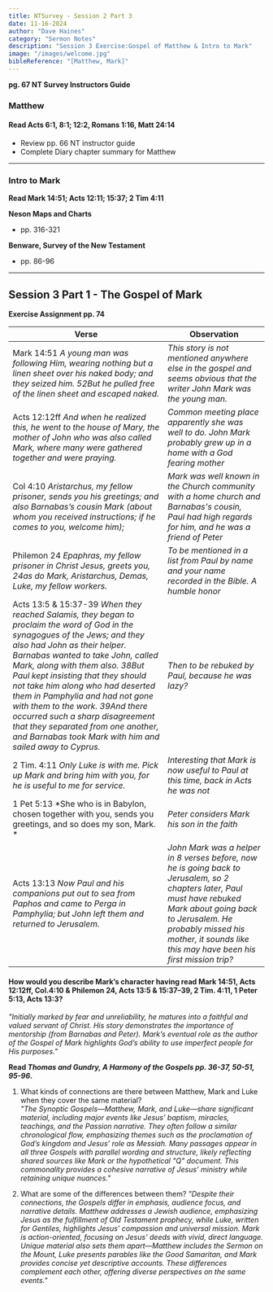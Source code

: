 ```yaml
---
title: NTSurvey - Session 2 Part 3
date: 11-16-2024
author: "Dave Haines"
category: "Sermon Notes"
description: "Session 3 Exercise:Gospel of Matthew & Intro to Mark"
image: "/images/welcome.jpg"
bibleReference: "[Matthew, Mark]"
---
```


**pg. 67 NT Survey Instructors Guide**  

### Matthew

#### Read Acts 6:1, 8:1; 12:2, Romans 1:16, Matt 24:14
- Review pp. 66 NT instructor guide
- Complete Diary chapter summary for Matthew

---

### Intro to Mark

**Read Mark 14:51; Acts 12:11; 15:37; 2 Tim 4:11**

**Neson Maps and Charts**
- pp. 316-321

**Benware, Survey of the New Testament**
- pp. 86-96

---

## Session 3 Part 1 - The Gospel of Mark
**Exercise Assignment pp. 74**

| Verse | Observation |
| ------ | ---------| 
| Mark 14:51 *A young man was following Him, wearing nothing but a linen sheet over his naked body; and they seized him. 52But he pulled free of the linen sheet and escaped naked.* | *This story is not mentioned anywhere else in the gospel and seems obvious that the writer John Mark was the young man.* |
| Acts 12:12ff *And when he realized this, he went to the house of Mary, the mother of John who was also called Mark, where many were gathered together and were praying.* | *Common meeting place apparently she was well to do.  John Mark probably grew up in a home with a God fearing mother* |
| Col 4:10 *Aristarchus, my fellow prisoner, sends you his greetings; and also Barnabas’s cousin Mark (about whom you received instructions; if he comes to you, welcome him);* | *Mark was well known in the Church community with a home church and Barnabas's cousin, Paul had high regards for him, and he was a friend of Peter* |
| Philemon 24 *Epaphras, my fellow prisoner in Christ Jesus, greets you, 24as do Mark, Aristarchus, Demas, Luke, my fellow workers.* | *To be mentioned in a list from Paul by name and your name recorded in the Bible. A humble honor* |
| Acts 13:5 & 15:37-39 *When they reached Salamis, they began to proclaim the word of God in the synagogues of the Jews; and they also had John as their helper.* *Barnabas wanted to take John, called Mark, along with them also. 38But Paul kept insisting that they should not take him along who had deserted them in Pamphylia and had not gone with them to the work. 39And there occurred such a sharp disagreement that they separated from one another, and Barnabas took Mark with him and sailed away to Cyprus.* | *Then to be rebuked by Paul, because he was lazy?* |
| 2 Tim. 4:11 *Only Luke is with me. Pick up Mark and bring him with you, for he is useful to me for service.* | *Interesting that Mark is now useful to Paul at this time, back in Acts he was not* |
| 1 Pet 5:13 *She who is in Babylon, chosen together with you, sends you greetings, and so does my son, Mark. * | *Peter considers Mark his son in the faith* |
| Acts 13:13 *Now Paul and his companions put out to sea from Paphos and came to Perga in Pamphylia; but John left them and returned to Jerusalem.* | *John Mark was a helper in 8 verses before, now he is going back to Jerusalem, so 2 chapters later, Paul must have rebuked Mark about going back to Jerusalem. He probably missed his mother, it sounds like this may have been his first mission trip?* |



#### How would you describe Mark’s character having read Mark 14:51, Acts 12:12ff, Col.4:10 & Philemon 24, Acts 13:5 & 15:37–39, 2 Tim. 4:11, 1 Peter 5:13, Acts 13:3?
*"Initially marked by fear and unreliability, he matures into a faithful and valued servant of Christ. His story demonstrates the importance of mentorship (from Barnabas and Peter). Mark’s eventual role as the author of the Gospel of Mark highlights God’s ability to use imperfect people for His purposes."*

**Read *Thomas and Gundry, A Harmony of the Gospels pp. 36-37, 50-51, 95-96*.**
1. What kinds of connections are there between Matthew, Mark and Luke when they cover the same material?  
*"The Synoptic Gospels—Matthew, Mark, and Luke—share significant material, including major events like Jesus’ baptism, miracles, teachings, and the Passion narrative. They often follow a similar chronological flow, emphasizing themes such as the proclamation of God’s kingdom and Jesus’ role as Messiah. Many passages appear in all three Gospels with parallel wording and structure, likely reflecting shared sources like Mark or the hypothetical "Q" document. This commonality provides a cohesive narrative of Jesus’ ministry while retaining unique nuances."*  

2. What are some of the differences between them?
*"Despite their connections, the Gospels differ in emphasis, audience focus, and narrative details. Matthew addresses a Jewish audience, emphasizing Jesus as the fulfillment of Old Testament prophecy, while Luke, written for Gentiles, highlights Jesus’ compassion and universal mission. Mark is action-oriented, focusing on Jesus’ deeds with vivid, direct language. Unique material also sets them apart—Matthew includes the Sermon on the Mount, Luke presents parables like the Good Samaritan, and Mark provides concise yet descriptive accounts. These differences complement each other, offering diverse perspectives on the same events."*
